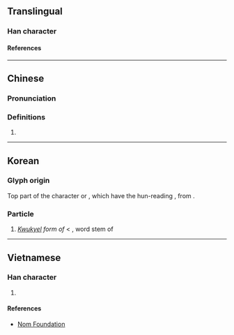 {{also|䒑|ン|ソ}}
{{character info}}
==Translingual==
{{stroke order|type=animate}}

===Han character===
{{Han char|rn=3|rad=丶|as=01|sn=2|four=80000|canj=IH,XIH|ids=⿰丶丿}}

====References====
{{Han ref|kx=0080.121|dj=0162.211|hdz=10042.091|uh=4E37}}

----

==Chinese==
{{zh-forms}}

===Pronunciation===
{{zh-pron
|m=bā,dàobāzì
|m_note=倒八字 when used as a component
|c=baat3
|mc=
|oc=
|ma=
|cat=
}}

===Definitions===
{{zh-hanzi}}

# {{n-g|Component variant of {{zh-l|八*}}.}}

----

==Korean==

===Glyph origin===
Top part of the character {{l|ko|為}} or {{l|ko|爲|tr=wi}}, which have the hun-reading {{ko-l|하다}}, from {{w|Middle Korean}} {{l|mko|ᄒᆞ다|tr=hota}}.

===Particle===
{{ko-pos|particle|hangeul=하}}

#''[[kwukyel|Kwukyel]] form of'' {{ko-l|하}} < {{m|okm|ᄒᆞ|tr=ho}}, word stem of {{ko-l|하다|to do ''(suffix to make verbs)'', to be ''(suffix to make adjectives)''}}

----

==Vietnamese==

===Han character===
{{vi-readings|reading=[[bát]]|rs=丶01}}

# {{rfdef|vi|sort=丶01}}

====References====
* [http://nomfoundation.org/common/nom_details.php?codepoint=4e37 Nom Foundation]